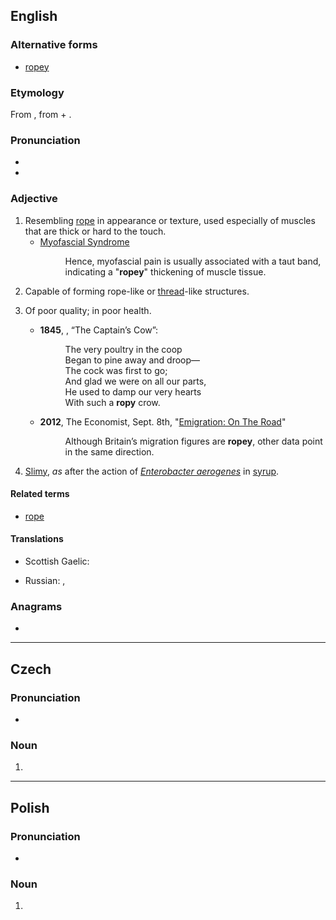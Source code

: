 ==English==

===Alternative forms===
* [[ropey]]

===Etymology===
From {{etyl|enm|en}} {{m|enm|ropy|}}, from {{m|enm|rope|}} + {{m|enm|-y|}}.

===Pronunciation===
* {{IPA|en|/ˈɹəʊpi/}}
* {{rhymes|en|əʊpi}}

===Adjective===
{{en-adj|er|more}}

# Resembling [[rope]] in appearance or texture, used especially of muscles that are thick or hard to the touch.
#* [https://web.archive.org/web/20160315010503/http://www.lifeextension.com/Protocols/Neurological/Myofascial-Syndrome/Page-01 Myofascial Syndrome]
#*: Hence, myofascial pain is usually associated with a taut band, indicating a "'''ropey'''" thickening of muscle tissue.
# Capable of forming rope-like or [[thread]]-like structures.
# {{lb|en|British|colloquial}} Of poor quality; in poor health.
#: {{syn|en|inferior|second-rate|shabby|unwell}}
#* '''1845''', {{w|Thomas Hood}}, “The Captain’s Cow”:
#*: The very poultry in the coop<br>Began to pine away and droop—<br>The cock was first to go;<br>And glad we were on all our parts,<br>He used to damp our very hearts<br>With such a '''ropy''' crow.
#* '''2012''', The Economist, Sept. 8th, "[http://www.economist.com/node/21562230 Emigration: On The Road]"
#*: Although Britain’s migration figures are '''ropey''', other data point in the same direction.
# {{lb|en|of [[milk]] or another liquid}} [[slimy|Slimy]], ''as'' after the action of ''[[Enterobacter aerogenes]]'' in [[syrup]].

====Related terms====
* [[rope]]

====Translations====
{{trans-top|resembling rope}}
* Scottish Gaelic: {{t|gd|ròibeanach}}
{{trans-mid}}
{{trans-bottom}}

{{trans-top|of poor quality; in poor health}}
* Russian: {{t+|ru|скве́рный|n}}, {{t+|ru|неудовлетвори́тельный|m}}
{{trans-mid}}
{{trans-bottom}}

===Anagrams===
* {{anagrams|en|a=opry|opry|pory|pyro|pyro-}}

----

==Czech==

===Pronunciation===
* {{IPA|cs|/ˈropɪ/}}

===Noun===
{{cs-noun form}}

# {{inflection of|cs|ropa||gen|s|;|nom//acc//voc|p}}

----

==Polish==

===Pronunciation===
* {{pl-IPA}}

===Noun===
{{head|pl|noun form|g=f}}

# {{inflection of|pl|ropa||gen|s}}